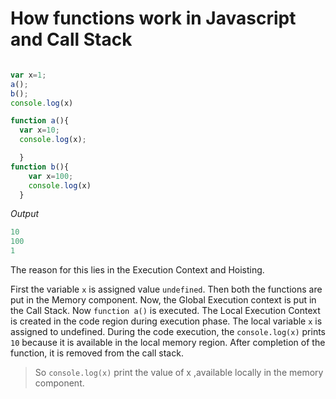 # How functions work in Javascript and Call Stack

```typescript

var x=1;
a();
b();
console.log(x)

function a(){
  var x=10;
  console.log(x);

  }
function b(){
    var x=100;
    console.log(x)
  }
  ```
 *Output*
 ```typescript
 10
 100
 1
 ```

 The reason for this lies in the Execution Context and Hoisting.

 First the variable `x`  is assigned value `undefined`. Then both the functions are put in the Memory component. Now, the Global Execution context is put in the Call Stack. Now `function a()` is executed. The Local Execution Context is created in the code region during execution phase. The local variable `x` is assigned to undefined. During the code execution, the `console.log(x)` prints `10` because it is available in the local memory region. After completion of the function, it is removed from the call stack. 

 >So `console.log(x)` print the value of x ,available locally in the memory component. 
